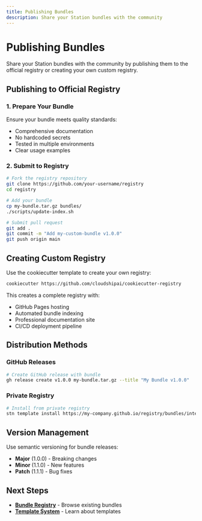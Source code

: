 ```yaml
---
title: Publishing Bundles
description: Share your Station bundles with the community
---
```


# Publishing Bundles

Share your Station bundles with the community by publishing them to the official registry or creating your own custom registry.

## Publishing to Official Registry

### 1. Prepare Your Bundle
Ensure your bundle meets quality standards:
- Comprehensive documentation
- No hardcoded secrets
- Tested in multiple environments
- Clear usage examples

### 2. Submit to Registry
```bash
# Fork the registry repository
git clone https://github.com/your-username/registry
cd registry

# Add your bundle
cp my-bundle.tar.gz bundles/
./scripts/update-index.sh

# Submit pull request  
git add .
git commit -m "Add my-custom-bundle v1.0.0"
git push origin main
```

## Creating Custom Registry

Use the cookiecutter template to create your own registry:
```bash
cookiecutter https://github.com/cloudshipai/cookiecutter-registry
```

This creates a complete registry with:
- GitHub Pages hosting
- Automated bundle indexing
- Professional documentation site
- CI/CD deployment pipeline

## Distribution Methods

### GitHub Releases
```bash
# Create GitHub release with bundle
gh release create v1.0.0 my-bundle.tar.gz --title "My Bundle v1.0.0"
```

### Private Registry
```bash
# Install from private registry
stn template install https://my-company.github.io/registry/bundles/internal-tools.tar.gz
```

## Version Management

Use semantic versioning for bundle releases:
- **Major** (1.0.0) - Breaking changes
- **Minor** (1.1.0) - New features  
- **Patch** (1.1.1) - Bug fixes

## Next Steps

- **[Bundle Registry](/station/en/registry)** - Browse existing bundles
- **[Template System](/station/en/templates)** - Learn about templates